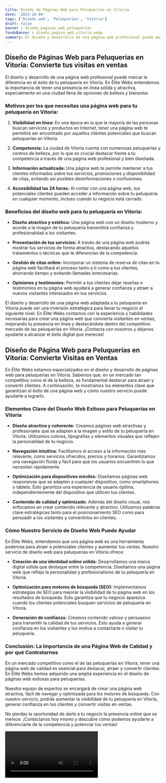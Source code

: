 ```yaml
---
title: Diseño de Páginas Web para Peluquerías en Vitoria
date: '2023-10-04'
tags: ['Diseño web', 'Peluquerías', 'Vitoria']
draft: false
banner : diseño_paginas_web_peluquerías
fondoBanner : diseño_pagina_web_vitoria.webp
summary: El diseño y desarrollo de una página web profesional puede marcar la diferencia en el éxito de tu peluquería en Vitoria. En Élite Webs entendemos la importancia de tener una presencia en línea sólida y atractiva, especialmente en una ciudad llena de opciones de belleza y bienestar.
---
```


## Diseño de Páginas Web para Peluquerías en Vitoria: Convierte tus visitas en ventas

El diseño y desarrollo de una página web profesional puede marcar la diferencia en el éxito de tu peluquería en Vitoria. En Élite Webs entendemos la importancia de tener una presencia en línea sólida y atractiva, especialmente en una ciudad llena de opciones de belleza y bienestar.

### Motivos por los que necesitas una página web para tu peluquería en Vitoria:

1. **Visibilidad en línea:** En una época en la que la mayoría de las personas buscan servicios y productos en Internet, tener una página web te permitirá ser encontrado por aquellos clientes potenciales que buscan peluquerías en Vitoria.

2. **Competencia:** La ciudad de Vitoria cuenta con numerosas peluquerías y centros de belleza, por lo que es crucial destacar frente a tu competencia a través de una página web profesional y bien diseñada.

3. **Información actualizada:** Una página web te permite mantener a tus clientes informados sobre tus servicios, promociones y disponibilidad de citas, evitando así posibles desinformaciones o confusiones.

4. **Accesibilidad las 24 horas:** Al contar con una página web, tus potenciales clientes pueden acceder a información sobre tu peluquería en cualquier momento, incluso cuando tu negocio está cerrado.

### Beneficios del diseño web para tu peluquería en Vitoria:

- **Diseño atractivo y estético:** Una página web con un diseño moderno y acorde a la imagen de tu peluquería transmitirá confianza y profesionalidad a los visitantes.

- **Presentación de tus servicios:** A través de una página web podrás mostrar tus servicios de forma atractiva, destacando aquellos tratamientos o técnicas que te diferencian de la competencia.

- **Gestión de citas online:** Incorporar un sistema de reserva de citas en tu página web facilitará el proceso tanto a ti como a tus clientes, ahorrando tiempo y evitando llamadas innecesarias.

- **Opiniones y testimonios:** Permitir a tus clientes dejar reseñas o testimonios en tu página web ayudará a generar confianza y atraer a nuevos visitantes interesados en tus servicios.

El diseño y desarrollo de una página web adaptada a tu peluquería en Vitoria puede ser una inversión estratégica para llevar tu negocio al siguiente nivel. En Élite Webs contamos con la experiencia y habilidades necesarias para crear una página web que convierta visitantes en ventas, mejorando tu presencia en línea y destacándote dentro del competitivo mercado de las peluquerías en Vitoria. ¡Contacta con nosotros y déjanos ayudarte a alcanzar el éxito digital que mereces!

<GifSeo />

<Cta />

## Diseño de Página Web para Peluquerías en Vitoria: Convierte Visitas en Ventas

En Élite Webs estamos especializados en el diseño y desarrollo de páginas web para peluquerías en Vitoria. Sabemos que, en un mercado tan competitivo como el de la belleza, es fundamental destacar para atraer y convertir clientes. A continuación, te mostramos los elementos clave que garantizan el éxito de una página web y cómo nuestro servicio puede ayudarte a lograrlo.

### Elementos Clave del Diseño Web Exitoso para Peluquerías en Vitoria

- **Diseño atractivo y coherente:** Creamos páginas web atractivas y profesionales que se adapten a la imagen y estilo de tu peluquería en Vitoria. Utilizamos colores, tipografías y elementos visuales que reflejen la personalidad de tu negocio.

- **Navegación intuitiva:** Facilitamos el acceso a la información más relevante, como servicios ofrecidos, precios y horarios. Garantizamos una navegación fluida y fácil para que los usuarios encuentren lo que necesitan rápidamente.

- **Optimización para dispositivos móviles:** Diseñamos páginas web responsivas que se adapten a cualquier dispositivo, como smartphones o tablets. Esto garantiza una experiencia de usuario óptima, independientemente del dispositivo que utilicen tus clientes.

- **Contenido de calidad y optimizado:** Además del diseño visual, nos enfocamos en crear contenido relevante y atractivo. Utilizamos palabras clave estratégicas tanto para el posicionamiento SEO como para persuadir a los visitantes y convertirlos en clientes.

### Cómo Nuestro Servicio de Diseño Web Puede Ayudar

En Élite Webs, entendemos que una página web es una herramienta poderosa para atraer a potenciales clientes y aumentar tus ventas. Nuestro servicio de diseño web para peluquerías en Vitoria ofrece:

- **Creación de una identidad online sólida:** Desarrollamos una marca digital sólida que destaque entre la competencia. Diseñamos una página web que refleje la personalidad y profesionalismo de tu peluquería en Vitoria.

- **Optimización para motores de búsqueda (SEO):** Implementamos estrategias de SEO para mejorar la visibilidad de tu página web en los resultados de búsqueda. Esto garantiza que tu negocio aparezca cuando los clientes potenciales busquen servicios de peluquería en Vitoria.

- **Generación de confianza:** Creamos contenido valioso y persuasivo para transmitir la calidad de tus servicios. Esto ayuda a generar confianza en los visitantes y los motiva a contactarte o visitar tu peluquería.

### Conclusión: La Importancia de una Página Web de Calidad y por qué Contratarnos

En un mercado competitivo como el de las peluquerías en Vitoria, tener una página web de calidad es esencial para destacar, atraer y convertir clientes. En Élite Webs hemos adquirido una amplia experiencia en el diseño de páginas web exitosas para peluquerías.

Nuestro equipo de expertos se encargará de crear una página web atractiva, fácil de navegar y optimizada para los motores de búsqueda. Con nuestro servicio, podrás aumentar la visibilidad de tu peluquería en Vitoria, generar confianza en tus clientes y convertir visitas en ventas.

No pierdas la oportunidad de darle a tu negocio la presencia online que se merece. ¡Contáctanos hoy mismo y descubre cómo podemos ayudarte a diferenciarte de la competencia y potenciar tus ventas!

<Video />

<CtaBot job='Peluquerías' city='Vitoria'/>

<Gmaps query='Vitoria+españa+maps' />